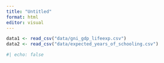 ```yaml
---
title: "Untitled"
format: html
editor: visual
---
```


```r
data1 <- read_csv("data/gni_gdp_lifeexp.csv")
data2 <- read_csv("data/expected_years_of_schooling.csv")
```


```r
#| echo: false

```
